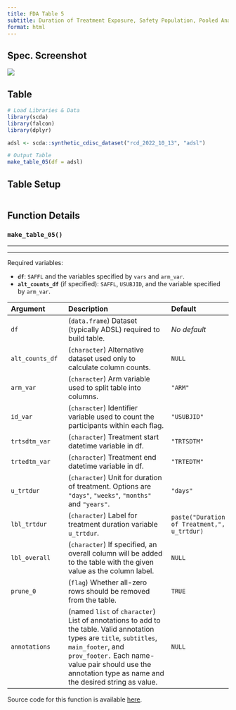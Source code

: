 ```yaml
---
title: FDA Table 5
subtitle: Duration of Treatment Exposure, Safety Population, Pooled Analyses
format: html
---
```


::: panel-tabset
## Spec. Screenshot

![](../assets/images/screenshots/table_05.png){fig-align="center"}

## Table

```r
# Load Libraries & Data
library(scda)
library(falcon)
library(dplyr)

adsl <- scda::synthetic_cdisc_dataset("rcd_2022_10_13", "adsl")

# Output Table
make_table_05(df = adsl)
```

## Table Setup

```r
```

## Function Details

### `make_table_05()`


------------------------------------------------------------------------

------------------------------------------------------------------------

Required variables:

-   **`df`**: `SAFFL` and the variables specified by `vars` and `arm_var`.
-   **`alt_counts_df`** (if specified): `SAFFL`, `USUBJID`, and the variable specified by `arm_var`.

| Argument        | Description                                                                                                                                                                                                                                            | Default                                     |
|:------------------|:---------------------------------|:------------------|
| `df`            | (`data.frame`) Dataset (typically ADSL) required to build table.                                                                                                                                                                                       | *No default*                                |
| `alt_counts_df` | (`character`) Alternative dataset used only to calculate column counts.                                                                                                                                                                                | `NULL`                                      |
| `arm_var`       | (`character`) Arm variable used to split table into columns.                                                                                                                                                                                           | `"ARM"`                                     |
| `id_var`        | (`character`) Identifier variable used to count the participants within each flag.                                                                                                                                                                     | `"USUBJID"`                                 |
| `trtsdtm_var`   | (`character`) Treatment start datetime variable in df.                                                                                                                                                                                                 | `"TRTSDTM"`                                 |
| `trtedtm_var`   | (`character`) Treatment end datetime variable in df.                                                                                                                                                                                                   | `"TRTEDTM"`                                 |
| `u_trtdur`      | (`character`) Unit for duration of treatment. Options are `"days"`, `"weeks"`, `"months"` and `"years"`.                                                                                                                                               | `"days"`                                    |
| `lbl_trtdur`    | (`character`) Label for treatment duration variable `u_trtdur`.                                                                                                                                                                                        | `paste("Duration of Treatment,", u_trtdur)` |
| `lbl_overall`   | (`character`) If specified, an overall column will be added to the table with the given value as the column label.                                                                                                                                       | `NULL`                                      |
| `prune_0`       | (`flag`) Whether all-zero rows should be removed from the table.                                                                                                                                                                                       | `TRUE`                                      |
| `annotations`   | (named `list` of `character`) List of annotations to add to the table. Valid annotation types are `title`, `subtitles`, `main_footer`, and `prov_footer.` Each name-value pair should use the annotation type as name and the desired string as value. | `NULL`                                      |

Source code for this function is available [here](https://github.com/pharmaverse/falcon/blob/main/R/fda-table_05.R).


:::
